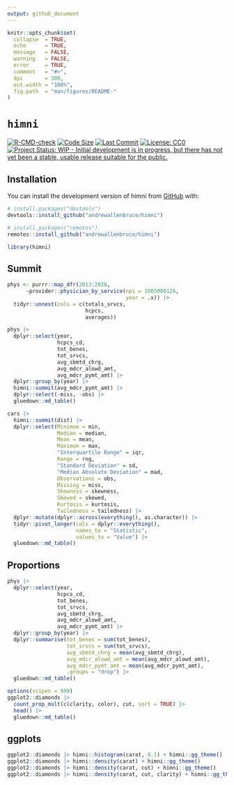 ```yaml
---
output: github_document
---
```


<!-- README.md is generated from README.Rmd. Please edit that file -->

```r
knitr::opts_chunk$set(
  collapse  = TRUE,
  echo      = TRUE, 
  message   = FALSE, 
  warning   = FALSE,
  error     = TRUE,
  comment   = "#>",
  dpi       = 300, 
  out.width = "100%",
  fig.path  = "man/figures/README-"
)
```

# `himni`

<!-- badges: start -->
[![R-CMD-check](https://github.com/andrewallenbruce/himni/actions/workflows/R-CMD-check.yaml/badge.svg)](https://github.com/andrewallenbruce/himni/actions/workflows/R-CMD-check.yaml)
[![Code Size](https://img.shields.io/github/languages/code-size/andrewallenbruce/himni.svg)](https://github.com/andrewallenbruce/himni)
[![Last Commit](https://img.shields.io/github/last-commit/andrewallenbruce/himni.svg)](https://github.com/andrewallenbruce/himni/commits/master)
[![License: CC0](https://img.shields.io/badge/license-CC0-blue.svg)](https://cran.r-project.org/web/licenses/CC0)
[![Project Status: WIP - Initial development is in progress, but there has not yet been a stable, usable release suitable for the public.](https://www.repostatus.org/badges/latest/wip.svg)](https://www.repostatus.org/#wip)
<!-- badges: end -->

## Installation

You can install the development version of himni from [GitHub](https://github.com/) with:

``` r
# install.packages("devtools")
devtools::install_github("andrewallenbruce/himni")

# install.packages("remotes")
remotes::install_github("andrewallenbruce/himni")
```

```r
library(himni)
```

## Summit

```r
phys <- purrr::map_dfr(2013:2020, 
      ~provider::physician_by_service(npi = 1003000126, 
                                      year = .x)) |> 
  tidyr::unnest(cols = c(totals_srvcs, 
                         hcpcs, 
                         averages))
```

```r
phys |> 
  dplyr::select(year, 
                hcpcs_cd, 
                tot_benes, 
                tot_srvcs, 
                avg_sbmtd_chrg, 
                avg_mdcr_alowd_amt, 
                avg_mdcr_pymt_amt) |> 
  dplyr::group_by(year) |> 
  himni::summit(avg_mdcr_pymt_amt) |> 
  dplyr::select(-miss, -obs) |> 
  gluedown::md_table()
```

```r
cars |> 
  himni::summit(dist) |> 
  dplyr::select(Minimum = min, 
                Median = median, 
                Mean = mean, 
                Maximum = max, 
                "Interquartile Range" = iqr, 
                Range = rng,
                "Standard Deviation" = sd,
                "Median Absolute Deviation" = mad, 
                Observations = obs, 
                Missing = miss, 
                Skewness = skewness,
                Skewed = skewed,
                Kurtosis = kurtosis,
                Tailedness = tailedness) |> 
  dplyr::mutate(dplyr::across(everything(), as.character)) |> 
  tidyr::pivot_longer(cols = dplyr::everything(), 
                      names_to = "Statistic", 
                      values_to = "Value") |> 
  gluedown::md_table()
```

## Proportions

```r
phys |> 
  dplyr::select(year, 
                hcpcs_cd, 
                tot_benes, 
                tot_srvcs, 
                avg_sbmtd_chrg, 
                avg_mdcr_alowd_amt, 
                avg_mdcr_pymt_amt) |> 
  dplyr::group_by(year) |>
  dplyr::summarise(tot_benes = sum(tot_benes),
                   tot_srvcs = sum(tot_srvcs), 
                   avg_sbmtd_chrg = mean(avg_sbmtd_chrg),
                   avg_mdcr_alowd_amt = mean(avg_mdcr_alowd_amt),
                   avg_mdcr_pymt_amt = mean(avg_mdcr_pymt_amt),
                   .groups = "drop") |> 
  gluedown::md_table()
```

```r
options(scipen = 999)
ggplot2::diamonds |> 
  count_prop_mult(c(clarity, color), cut, sort = TRUE) |> 
  head() |> 
  gluedown::md_table()
```


## ggplots

```r
ggplot2::diamonds |> himni::histogram(carat, 0.1) + himni::gg_theme()
ggplot2::diamonds |> himni::density(carat) + himni::gg_theme()
ggplot2::diamonds |> himni::density(carat, cut) + himni::gg_theme()
ggplot2::diamonds |> himni::density(carat, cut, clarity) + himni::gg_theme()
```


